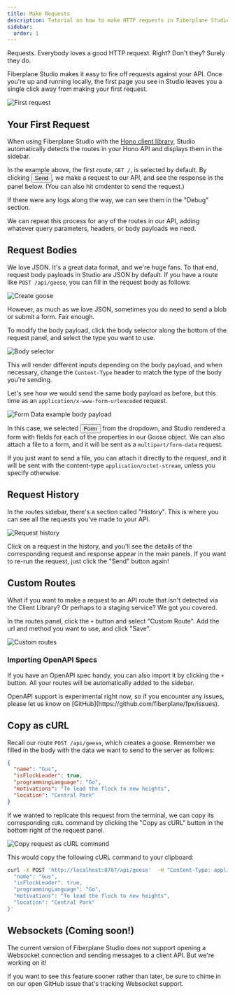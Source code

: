 ```yaml
---
title: Make Requests
description: Tutorial on how to make HTTP requests in Fiberplane Studio
sidebar:
  order: 1
---
```




Requests. Everybody loves a good HTTP request. Right? Don't they? Surely they do.

Fiberplane Studio makes it easy to fire off requests against your API.
Once you're up and running locally, the first page you see in Studio leaves you a single click away from making your first request.

<Image src={FirstRequest} alt="First request" />


## Your First Request

When using Fiberplane Studio with the [Hono client library](/docs/components/client-library/), Studio automatically detects the routes in your Hono API and displays them in the sidebar.

In the example above, the first route, `GET /`, is selected by default. By clicking <Button style="primary">Send</Button>, we make a request to our API, and see the response in the panel below. (You can also hit <KeyboardButton>cmd</KeyboardButton><KeyboardButton>enter</KeyboardButton> to send the request.)

If there were any logs along the way, we can see them in the "Debug" section.

We can repeat this process for any of the routes in our API, adding whatever query parameters, headers, or body payloads we need.

## Request Bodies

We love JSON. It's a great data format, and we're huge fans.
To that end, request body payloads in Studio are JSON by default. If you have a route like `POST /api/geese`, you can fill in the request body as follows:

<Image src={CreateGoose} alt="Create goose" />

However, as much as we love JSON, sometimes you do need to send a blob or submit a form. Fair enough.

To modify the body payload, click the body selector along the bottom of the request panel, and select the type you want to use.

<Image src={BodySelector} alt="Body selector" />

This will render different inputs depending on the body payload, and when necessary, change the `Content-Type` header to match the type of the body you're sending.

Let's see how we would send the same body payload as before, but this time as an `application/x-www-form-urlencoded` request.

<Image src={FormBodyExample} alt="Form Data example body payload" />

In this case, we selected <Button style="secondary">Form</Button> from the dropdown, and Studio rendered a form with fields for each of the properties in our Goose object. We can also attach a file to a form, and it will be sent as a `multipart/form-data` request.

If you just want to send a file, you can attach it directly to the request, and it will be sent with the content-type `application/octet-stream`, unless you specify otherwise.

## Request History

In the routes sidebar, there's a section called "History". This is where you can see all the requests you've made to your API.

<Image src={RequestHistory} alt="Request history" />

Click on a request in the history, and you'll see the details of the corresponding request and response appear in the main panels.
If you want to re-run the request, just click the "Send" button again!

## Custom Routes

What if you want to make a request to an API route that isn't detected via the Client Library? Or perhaps to a staging service? We got you covered.

In the routes panel, click the `+` button and select "Custom Route". Add the url and method you want to use, and click "Save".

<Image src={CustomRoutes} alt="Custom routes" />


### Importing OpenAPI Specs

If you have an OpenAPI spec handy, you can also import it by clicking the `+` button. All your routes will be automatically added to the sidebar.

<Aside>
OpenAPI support is experimental right now, so if you encounter any issues, please let us know on [GitHub](https://github.com/fiberplane/fpx/issues).
</Aside>


## Copy as cURL

Recall our route `POST /api/geese`, which creates a goose. Remember we filled in the body with the data we want to send to the server as follows:

```json
{
  "name": "Gus",
  "isFlockLeader": true,
  "programmingLanguage": "Go",
  "motivations": "To lead the flock to new heights",
  "location": "Central Park"
}
```

If we wanted to replicate this request from the terminal, we can copy its corresponding `cURL` command by clicking the "Copy as cURL" button in the bottom right of the request panel.

<Image src={CurlRequest} alt="Copy request as cURL command" />

This would copy the following cURL command to your clipboard:

```sh
curl -X POST 'http://localhost:8787/api/geese'  -H "Content-Type: application/json" -d '{
  "name": "Gus",
  "isFlockLeader": true,
  "programmingLanguage": "Go",
  "motivations": "To lead the flock to new heights",
  "location": "Central Park"
}'
```

## Websockets (Coming soon!)

The current version of Fiberplane Studio does not support opening a Websocket connection and sending messages to a client API. But we're working on it!

If you want to see this feature sooner rather than later, be sure to chime in on our open GitHub issue that's tracking Websocket support.

<LinkCard
  title="Follow along on GitHub"
  description="We're always looking for feedback and contributions. If you have any ideas or suggestions for Websocket support, please let us know on GitHub."
  href="https://github.com/fiberplane/fpx/issues/181"
  icon="external"
/>
